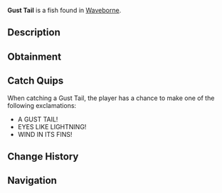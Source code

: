 {{FishInfobox
|image          = Gust Tail.png
|rarity         = Mythical
|sea            = Second Sea
|location       = [[Waveborne]]
|sublocation    = 
|sources        = Fishing Rod
|radar_location = 
|prog_speed     = -65
|xp             = 1100
|weather        = Windy
|time           = 
|season         = Summer
|bait           = Nightmare Larva
|base_weight    = 1200
|base_value     = 2200
|weight_range   = 650
|base_chance    = 3
|base_resil     = 20
}}
'''Gust Tail''' is a {{Rarity|Mythical}} fish found in [[Waveborne]].

== Description ==
{{Description|A beige colored fish with piercing yellow eyes and dark grey stripes, riding the gusts below.|Bestiary Entry}}

== Obtainment ==
{{Description|It soars beneath stormy whispers.|Bestiary Hint}}
{{Fish Availability|
Waveborne
|top_rods      = 
Great Rod of Oscar\37961.55\125510.15;
Astralhook Rod\34897.42\129785.35;
Free Spirit Rod\30148.78\161872.32;
Carrot Rod\29372.01\127515.59;
Fang of the Eclipse\28207.6\128136.59;
Destiny Rod\16481.6\77197.49;
Treasure Rod\26765.17\117871.41;
Verdant Shear Rod\23991.58\105137.16;
Blazebringer Rod\23830.05\102948.1;
Trident Rod\19032.21\101470.45;
Ethereal Prism Rod\16886.73\78650.49;
Seraphic Rod\16702.73\78233.65;
No-Life Rod\15899.55\72854.79;
Challenger's Rod\15387.21\70145.85;
Rod Of The Forgotten Fang\15335.51\70199.47;
Rod Of The Exalted One\15298.93\68043.8;
Rod Of The Depths\14609.49\65276.03;
Depthseeker Rod\14028.5\66729.41;
Volcanic Rod\13900.78\64704.37;
Zeus Rod\13740.3\63957.39;
Avalanche Rod\13722.06\65416.56;
Steady Rod\13075.44\64744.84
|recommended   = Astralhook Rod
}}

== Catch Quips ==
When catching a Gust Tail, the player has a chance to make one of the following exclamations:
* A GUST TAIL!
* EYES LIKE LIGHTNING!
* WIND IN ITS FINS!

== Change History ==
{{Change History|{{subst:Current Version}}}}

== Navigation ==
{{Fish Navbox|Waveborne}}